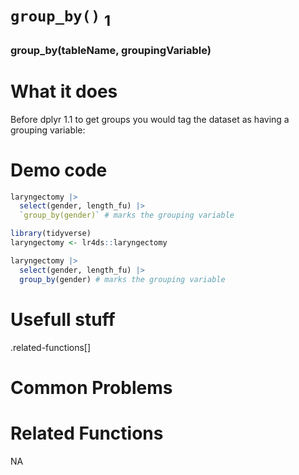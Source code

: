 # [`group_by()`]{.blue} $_1$
 
 
### [group_by]{.blue}(tableName, groupingVariable){.center} 
 
# What it does 

Before dplyr 1.1 to get groups you would tag the dataset as having a grouping variable:
  
 
# Demo code 

```r
laryngectomy |> 
  select(gender, length_fu) |> 
  `group_by(gender)` # marks the grouping variable
```
```r
library(tidyverse)
laryngectomy <- lr4ds::laryngectomy
```
```r
laryngectomy |> 
  select(gender, length_fu) |> 
  group_by(gender) # marks the grouping variable
```
  
 
# Usefull stuff 

.related-functions[]
  
 
# Common Problems 

  
 
# Related Functions 
NA  
